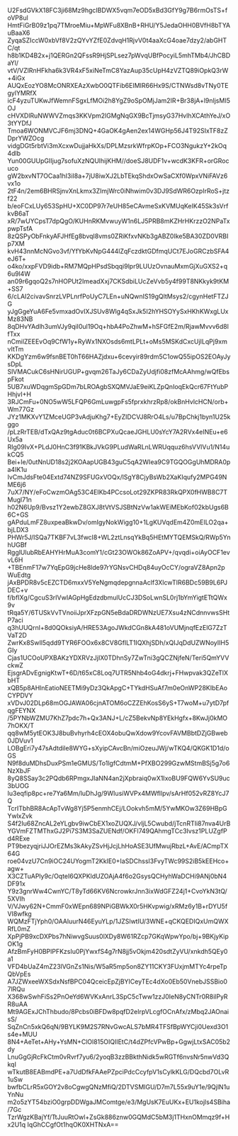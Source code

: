 U2FsdGVkX18FC3ji68Mz9hgcIBDWX5vqm7eOD5xBd3GfY9g7B6rmOsTS+foVP8ul
HmtFiGrB09z1pq7TMroeMiu+MpWFu8XBnB+RHU/Y5JedaOHH0BVfH8bTYAuBaaX6
ZyqaSZIccW0xbVf8V2zQYvYZfE0ZdvqH1RjvV0t4aaXcG4oae7dzy2/abGHTC/qt
h8b1KD4B2x+j1QERGn2QFssR9HjSPLsez7pWvqUBfPocyiL5mhTMb4/JhCBDaYl/
vtV/VZlRnHFkha6k3VR4xF5xiNeTmC8YazAup35cUpH4zVZTQ89iOpkQ3rW+4iGx
AUQxEozYO8McONRXEAzXwbO0QTFib6EIMIR66Hx9S/CTNWsd8vTNy0TEgylYMRfX
icF4yzuTUKwJfWemnFSgxLfMOi2h8YgZ9oSpOMjJam2IR+Br38jA+l9nljsMI5OJ
cHVXDlRuNWWVZmqs3KKVpm2lGMgNqGX9BcTjmsyG37HvlhXCAthYeJ/xO3tYYDfJ
Tmoa6WONMVCJF6mj3DNQ+4GaOK4gAen2ex14WGHp56J4T92SIxTF8zZDprYWZOcg
vidgDGt5rbtVi3mXcxwDujjaHkXs/DPLMzsrkWfrpKOp+FCO3NgukzY+2kOq4dlb
Yun00GUUpGIIjug7sofuXzNQUlhijKHM//doeSJ8UDF1v+wcdK3KFR+orGRocuco
gW2bxvNT7OCaa1hI3iI8a+7jU8iwXJ2LbTEkqShdxOwSaCXf0WpxVNiFAVz6vx1o
2tF4n/2em6BHRSjnvXnLkmx3ZImjWrc0iNhwim0v3DJ9SdWR6OzpIrRoS+jtzf22
b/eoFCxLUy653SpHU+XC0DP97r7eUH85eCAvmeSxKVMUqKeIK45Sk3sVrfkvB6aT
xR/7wUYCpsT7dpQgO/KUHnRKMvwuyW1n6LJ5PRB8mKZHrHKrzzO2NPaTxpwpTsfA
8zQSPyObFnkyAFJHfEg8bvqI8vms0ZRiKfxvNKb3gABZ0Ike5BA30ZD0VRBIp7XM
kvH43nnMcNGvo3vf/YfYbKvNpG444lZqFczdktGDfmqUCt7EJoGRCzbSFA4eJ6T+
o4ko/xxpFVD9idb+RM7MQpHPsdSbqqi9lpr9LUUzOvnauMxmGjXuGXS2+q6u9l4W
an09r6gqoQ2s7nHOPUt2ImeadXxj7CKSdbiLUcZeVvb5y4f99T8NKkyk9tKM+SS7
6/cLAI2civavSnrzLVPLnrfPoUyC7LEn+uNQwnIS19gQltMsys2/cgynHetFTZJG
yJgGgeYuA6Fe5vmxadOvIXJSUv8Wlg4qSxJk5I2hYHSOYySxHKhKWxgLUxMz83NB
8qDHvYAdlh3umVJy9qiI0ul19Oq+hbA4PoZhwM+hSFGfE2m/RjawMvvv6d8lfTxx
nCmilZEEEvOq9CfW1y+RyWx1NXOsds6mtLPLt+oMs5MSKdCxcUjILqPj9xmvItTm
KKDgYzm6w9fsnBET0hT66HAZjdxu+6cevyir89rdm5C1owQ55ipOS2EOAyJysDpL
SlVMACukC6sHNirUGUP+gvqm26TaJy6CDaZyUdjfi08zfMcAAhmg/wQfEbspFkot
5UB7xuWDqgmSpGDm7bLROAgbSXQMVJaE9eiKLZpQnIoqEkQcr67FtYubPHhjvI+H
3RJCmFu+0NO5wW5LFQP6GmLuwgpFs5fprxkhrzRp8/okBnHvlcHCN/orb+Wm77Gz
JYz1MKXvY1ZMceUGP3vAdjuKhg7+EyZIDCVJ8RrO4Ls/u7BpChkj1byn1U25kggo
/pLzRrTEB/dTxQAz9tgAduc0t6BCPXuQcaeJGHLU0sYcY7A2RVx4eINEu+e6Ux5a
RIg09IvX+PLdJ0HnC3f91KBkJVkG9PLudWaRLnLWRUqquz6hsVVlVu1/N14ukCQ5
Bei+Ie/0utNnUD18s2j2KOAapUGB43guC5qA2WIea9C9TGQOGgUhMDRA0pa4IK1u
IvCmJdsFte04Extd74NZ9SFUGxVOQx/lSgY8CjyBsWb2XaKIqufy2MPG49NME6j6
7uX7/NY/eFoCwzmOAg53C4EIKb4PCcsoLot29ZKPR83RkQPX0fHWB8C7TMugl71n
h02N6Up9/Bvsz1Y2ewbZ8GXJ8tVtVSJSBtNzVw1akWEiMEbKof02kbUgs6B6C+GS
gAPduLmFZ8uxpeaBkwDv/omIgyNokWigg10+1LgKUVqdEm4Z0mEILO2qa+bjLDX3
PHWr5J/ISQa7TKBF7vL3fwcI8+WL2ztLnsqYkBq5HEtMYTQEMSkQ/RWp5YnhUGBf
RgglUlubRbEAHYHrMuA3comY1/cGt23OWOk86ZoAPV+/qvqdi+oiAyOCF1evvL6H
+TBEnmF17w7YqEpG9jcHe8lde97rYGNsvCHDq84uyOcCY/ograVZ8Apn2pWuEdtg
jAxBPDR8v5cEZCTD6mxxV5YeNgmqdepgnnaAclf3XlcwTIR6BDc59B9L6PJDEC+v
f/bfIXg/CgcuS3rIVwIAGpHgEdzdbmulUcCJ3DSoLwnSL0rj1bYmYigtETtQWx9v
tRqa5Y/6TUSkVvTVnoiiJprXFzpGN5eBdaDRDWNzUE7Xsu4zNCdnnvwsSHtP7aci
q3hUUQrnl+8d0QOksiyA/HRE53AgoJWkdCGn8kA481oVUMjnqfEzElG7ZzTVaT2D
ZwrKx8SwIl5qdd9TYR6FOOx6x8CV8GflLT1IQXhjSDh/xQIJqDdUZWNoyIIH5GIy
Cjas1UCOoUPXBAKzYDXRVzJjIX0TDhnSy7ZwTni3gQCZNjfeN/Teri5QmYVVckwZ
EjsgrADvEgnigKtwT+6D/t65xC8Loq7UTR5Nhb4oG4dkrj+FHwpvak3QZeTlXbHT
xQB5p8AHlnEatioNEETMi9yDz3QkApgC+TYkdHSuAf7m0eOnWP28KIbEAoCYPDVY
xVDvJ02DLp68mOGJAWA06cjnATOM6oCZZEhKosS6yS+T7woM+u7ytD7pfqgFEYNX
/5PYNbWZMU7KhZ7pdc7h+Qx3ANJ+L/cZ5BekvNp8YEkHgfx+8KwJj0kMO7hOKX/T
qq8wM5ytEOK3J8buBvhyrh4cEOX4obuQwXdow9YcovFAVMBbtDZjGBweb0JDVuv1
LOBgEri7y47sAdtdile8WYG+sXyipCAvcBn/miOzeuJWj/wTKQ4/QKGK1D1d/oGS
N9f8duMDhsDuxPSm1eGMUS/To1lgfCdtmM+PfXBO299GzwMStmBSj5g7o6NzXbJF
8yQ8SSay3c2PQdb6RPmgxJIaNN4an2jXpbraiq0wX1IxoBU9FQW6YvSU9uc3bUOG
Iu3eqfip8pc+re7Ya6Mm/luDhJg/9WIusiWVPx4MWfllpv/sArHf052vRZ8YcJ7Q
TcrITbhBR8AcApTvWg8Yj5P5enmhCEj/LOokvh5mM/5YwMKOw3Z69HBpGYwlxZvk
S4f2Iu68ZncAL2eYLgbv9iwCbEX1xoZUQXJ/vljL5Cwubd/jTcnRTIi87nva4UrB
YGVmFZTMThxGJ2Pi7S3M3SaZUENdf/OKFl749QAhmgTCc3Ivsz1PLUZgfPd4RExe
PT9bezyqjriJJOrEZMs3kAkyZSvHjJcjLhHoASE3UfMwujRbzL+AvE/ACmpTX64G
roe04vzU7Cn9iOC24UYogmT2KkIE0+IaSDChssI3FvyTWc99S2iB5kEEHco+agw+
X3CZTuAPly9c/OqteI6QXPKldUZOAjA4f6o2GsysQCHyhWaDCHi9ANj0bN4DF91x
Y9z3gnrWw4CwnYC/T8yTd66KV6NcrowkrJnn3ixWdGFZ24j1+CvoYkN3tQ/5XVIh
V/VJwy62N+CmmF0xWEpn689NPiGBWkX0r5HKvpwig/xRMz6y1B+rDYU5fVI8wfkg
WQMzFTjYph0/OAAluurN46EyuYLp/1JZSlwtIU/3WNE+qCKQEDIQxUmQWXRfL0mZ
XpPjPB9xcDXPbs7hNiwvgSuus0lXDy8W61RZcp7GKqWpwYpo/bj+9BKjyKipOK1g
AfzBmFyH0BPlPFKzsIu0PjYwxfS4g7rN8jj5vOkjm420sdtZyVU/xnkdh5QEy0a1
VFD4bUaZ4mZ23lVGnZs1Nis/W5aR5mp5on8ZY11CKY3FUxjmMTYc4rpeTpQbVpEs
A7JZWxeeWXSdxNsfBPC04QceicEpZjBYICeyTEc4dXo0Eb50VnebJSSBio07lRQu
X368wSwhFiSs2PnOeYd6WVKxAnrL3SpC5cTww1zzJ0IeN8yCNTr0R8ilPyRR8uAA
Mt9AGExJChThbudo/8Pcbs0iBFDw8pqfD2elrpVLcgfOCnAfx/zMbq2JAOnaisS/
SqZnCn5xkQ6qN/9BYLK9M2S7RNvGwcALS7bMR4TFSfBpWYCji0Uexd3O1s4e+MUU
8N4+AeTet+AHy+YsMN+ClOl815OIQIlEtC/t4dZPfcVPwBp+GgwjLtxSAC05b2dy
LnuGgGjRcFkCtm0vRvrf7yu6/2yoqB3zzBBkthNidk5wRGTf6nvsNr5nwVd3QkqI
wTkutB8EABmdPE+a7UdDfkFAAePZpciPdcCcyfpV1sCylkKLG/DQcbd7OLvR1uSw
bwfbCLrR5xGOY2v8oCgwgQNzMfiQ/2DTVSMIGU/D7m7L55x9uY1e/9QjlN1uYnNu
m2o5zYT54bziO0grpDDWgaJMComtge/e3/MgUsK7EuUKx+EU1kojls4SBiha/7Gc
TzrWgzKBajYf/TtJuuRtOwl+ZsGk886znw0GQMdC5bM3j1THxnOMmqz9f+Hx2U1q
IqGhCCgfOt1hqOK0XHTNxA==
